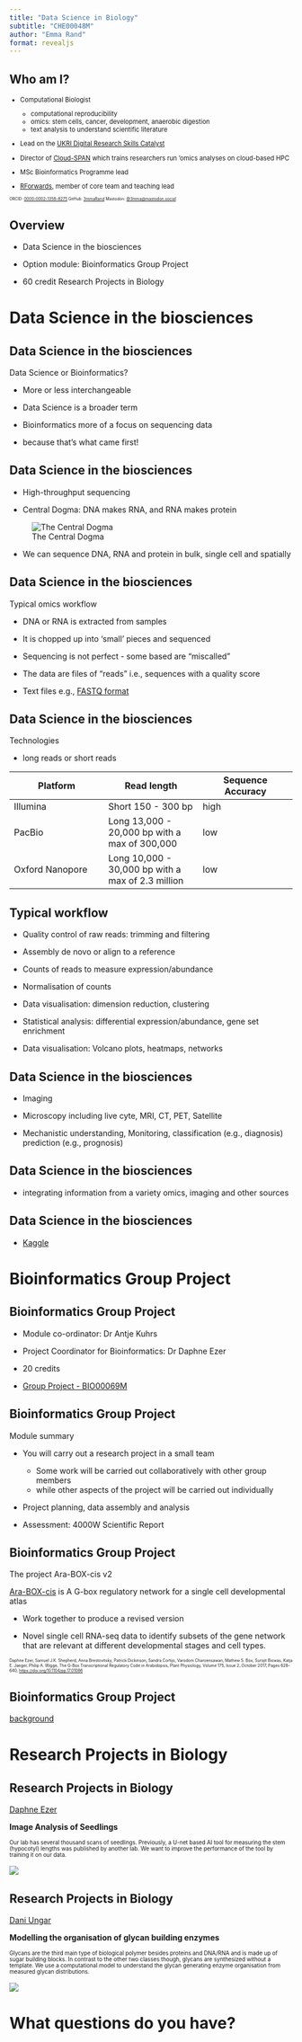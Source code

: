 ```yaml
---
title: "Data Science in Biology"
subtitle: "CHE00048M"
author: "Emma Rand"
format: revealjs
---
```


## Who am I?

::: {style="font-size: 80%;"}
-   Computational Biologist

    -   computational reproducibility
    -   omics: stem cells, cancer, development, anaerobic digestion
    -   text analysis to understand scientific literature

-   Lead on the [UKRI Digital Research Skills
    Catalyst](https://www.york.ac.uk/biology/about/news/2025/ukridigitalresearchskillscatalyst/)

-   Director of [Cloud-SPAN](https://cloud-span.york.ac.uk/) which
    trains researchers run 'omics analyses on cloud-based HPC

-   MSc Bioinformatics Programme lead

-   [RForwards](https://forwards.github.io/), member of core team and
    teaching lead
:::

::: {style="font-size: 50%;"}
ORCID: [0000-0002-1358-8275](https://orcid.org/0000-0002-1358-8275)
GitHub: [3mmaRand](https://github.com/3mmaRand) Mastodon:
[\@3mma\@mastodon.social](https://mastodon.social/deck/@3mma)
:::

## Overview

-   Data Science in the biosciences

-   Option module: Bioinformatics Group Project

-   60 credit Research Projects in Biology

# Data Science in the biosciences

## Data Science in the biosciences

Data Science or Bioinformatics?

::: incremental
-   More or less interchangeable

-   Data Science is a broader term

-   Bioinformatics more of a focus on sequencing data

-   because that's what came first!
:::

## Data Science in the biosciences

-   High-throughput sequencing

-   Central Dogma: DNA makes RNA, and RNA makes protein

![The Central
Dogma](images/central-dogma.png){fig-alt="DNA is transcribed to RNA which is translated to proteins"}

-   We can sequence DNA, RNA and protein in bulk, single cell and
    spatially

## Data Science in the biosciences

Typical omics workflow

::: incremental
-   DNA or RNA is extracted from samples

-   It is chopped up into 'small' pieces and sequenced

-   Sequencing is not perfect - some based are "miscalled"

-   The data are files of "reads" i.e., sequences with a quality score

-   Text files e.g., [FASTQ
    format](https://en.wikipedia.org/wiki/FASTQ_format)
:::

## Data Science in the biosciences

Technologies

-   long reads or short reads

::: {style="font-size: 70%;"}
| Platform | Read length | Sequence Accuracy |
|----|----|----|
| Illumina | Short 150 - 300 bp | high |
| PacBio | Long 13,000 - 20,000 bp with a max of 300,000 | low |
| Oxford Nanopore | Long 10,000 - 30,000 bp with a max of 2.3 million | low |
:::

## Typical workflow

::: incremental
-   Quality control of raw reads: trimming and filtering

-   Assembly de novo or align to a reference

-   Counts of reads to measure expression/abundance

-   Normalisation of counts

-   Data visualisation: dimension reduction, clustering

-   Statistical analysis: differential expression/abundance, gene set
    enrichment

-   Data visualisation: Volcano plots, heatmaps, networks
:::

## Data Science in the biosciences

-   Imaging

-   Microscopy including live cyte, MRI, CT, PET, Satellite

-   Mechanistic understanding, Monitoring, classification (e.g.,
    diagnosis) prediction (e.g., prognosis)

## Data Science in the biosciences

-   integrating information from a variety omics, imaging and other
    sources

## Data Science in the biosciences

-   [Kaggle](https://www.kaggle.com/)

# Bioinformatics Group Project

## Bioinformatics Group Project

-   Module co-ordinator: Dr Antje Kuhrs

-   Project Coordinator for Bioinformatics: Dr Daphne Ezer

-   20 credits

-   [Group Project -
    BIO00069M](https://www.york.ac.uk/students/studying/manage/programmes/module-catalogue/module/BIO00069M/latest)

## Bioinformatics Group Project

Module summary

-   You will carry out a research project in a small team

    -   Some work will be carried out collaboratively with other group
        members
    -   while other aspects of the project will be carried out
        individually

-   Project planning, data assembly and analysis

-   Assessment: 4000W Scientific Report

## Bioinformatics Group Project

The project Ara-BOX-cis v2

[Ara-BOX-cis](https://araboxcis.org/) is A G-box regulatory network for
a single cell developmental atlas

-   Work together to produce a revised version

-   Novel single cell RNA-seq data to identify subsets of the gene
    network that are relevant at different developmental stages and cell
    types.

::: {style="font-size: 50%;"}
Daphne Ezer, Samuel J.K. Shepherd, Anna Brestovitsky, Patrick Dickinson,
Sandra Cortijo, Varodom Charoensawan, Mathew S. Box, Surojit Biswas,
Katja E. Jaeger, Philip A. Wigge, The G-Box Transcriptional Regulatory
Code in Arabidopsis, Plant Physiology, Volume 175, Issue 2, October
2017, Pages 628–640, <https://doi.org/10.1104/pp.17.01086>
:::

## Bioinformatics Group Project

[background](biology-gp-proj.pdf)

# Research Projects in Biology

## Research Projects in Biology

[Daphne Ezer](https://www.york.ac.uk/biology/our-staff/ezerdaphne/)

**Image Analysis of Seedlings**

::: {style="font-size: 70%;"}
Our lab has several thousand scans of seedlings. Previously, a U-net
based AI tool for measuring the stem (hypocotyl) lengths was published
by another lab. We want to improve the performance of the tool by
training it on our data.
:::

![](images/daphne-ezer.jpg)

## Research Projects in Biology

[Dani Ungar](https://www.york.ac.uk/biology/people/daniel-ungar/)

**Modelling the organisation of glycan building enzymes**

::: {style="font-size: 70%;"}
Glycans are the third main type of biological polymer besides proteins
and DNA/RNA and is made up of sugar building blocks. In contrast to the
other two classes though, glycans are synthesized without a template. We
use a computational model to understand the glycan generating enzyme
organisation from measured glycan distributions.
:::

![](images/daniel-ungar.jpg)

# What questions do you have?
